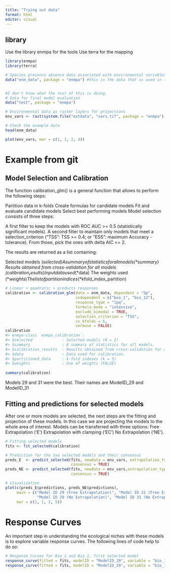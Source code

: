 ```yaml
---
title: "Trying out data"
format: html
editor: visual
---
```


## library
Use the library enmpa for the tools
Use terra for the mapping
```r
library(enmpa)
library(terra)
```

```r
# Species presence absence data associated with environmental variables
data("enm_data", package = "enmpa") #this is the data that is used in the Github example


#I don't know what the rest of this is doing.
# Data for final model evaluation 
data("test", package = "enmpa")

# Environmental data as raster layers for projections
env_vars <- rast(system.file("extdata", "vars.tif", package = "enmpa"))

# Check the example data
head(enm_data)

```

```r
plot(env_vars, mar = c(1, 1, 2, 4)) 
```
# Example from git

## Model Selection and Calibration
The function calibration_glm() is a general function that allows to perform the following steps:

Partition data in k-folds
Create formulas for candidate models
Fit and evaluate candidate models
Select best performing models
Model selection consists of three steps:

A first filter to keep the models with ROC AUC >= 0.5 (statistically significant models).
A second filter to maintain only models that meet a selection_criterion (“TSS”: TSS >= 0.4; or “ESS”: maximum Accuracy - tolerance).
From those, pick the ones with delta AIC <= 2.

The results are returned as a list containing:

Selected models (*$selected)
A summary of statistics for all models (*$summary)
Results obtained from cross-validation for all models (*$calibration_results)
Input data used (*$data)
The weights used (*$weights)
The list of partition indices (*$kfold_index_partition)
```r
# Linear + quadratic + products responses
calibration <- calibration_glm(data = enm_data, dependent = "Sp",
                               independent = c("bio_1", "bio_12"),
                               response_type = "lpq",
                               formula_mode = "intensive", 
                               exclude_bimodal = TRUE, 
                               selection_criterion = "TSS",
                               cv_kfolds = 5, 
                               verbose = FALSE)
calibration
#> enmpa-class `enmpa_calibration`:
#> $selected             : Selected models (N = 2)
#> $summary              : A summary of statistics for all models. 
#> $calibration_results  : Results obtained from cross-validation for all models. 
#> $data                 : Data used for calibration. 
#> $partitioned_data     : k-fold indexes (k = 5)
#> $weights              : Use of weights (FALSE)
 
summary(calibration)
```
Models 29 and 31 were the best. Their names are ModelID_29 and ModelID_31

## Fitting and predictions for selected models
After one or more models are selected, the next steps are the fitting and projection of these models. In this case we are projecting the models to the whole area of interest. Models can be transferred with three options: 
Free Extrapolation (‘E’) 
Extrapolation with clamping (‘EC’) 
No Extrapolation (‘NE’).


```r
# Fitting selected models
fits <- fit_selected(calibration) 

# Prediction for the two selected models and their consensus
preds_E  <- predict_selected(fits, newdata = env_vars, extrapolation_type = "E",
                             consensus = TRUE)
preds_NE <- predict_selected(fits, newdata = env_vars,extrapolation_type = "NE",
                             consensus = TRUE)

# Visualization 
plot(c(preds_E$predictions, preds_NE$predictions),
     main = c("Model ID 29 (Free Extrapolation)", "Model ID 31 (Free Extrapolation)",
              "Model ID 29 (No Extrapolation)", "Model ID 31 (No Extrapolation)"),
     mar = c(1, 1, 2, 5))
```

# Response Curves 
An important step in understanding the ecological niches with these models is to explore variable response curves. The following lines of code help to do so:
```r
# Response Curves for Bio_1 and Bio_2, first selected model 
response_curve(fitted = fits, modelID = "ModelID_29", variable = "bio_1")
response_curve(fitted = fits, modelID = "ModelID_29", variable = "bio_12")
```


